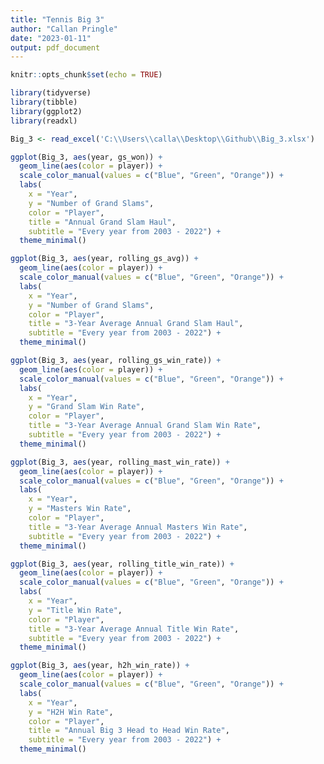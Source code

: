```yaml
---
title: "Tennis Big 3"
author: "Callan Pringle"
date: "2023-01-11"
output: pdf_document
---
```


```r
knitr::opts_chunk$set(echo = TRUE)
```


```r
library(tidyverse)
library(tibble)
library(ggplot2)
library(readxl)
```


```r
Big_3 <- read_excel('C:\\Users\\calla\\Desktop\\Github\\Big_3.xlsx')
```



```r
ggplot(Big_3, aes(year, gs_won)) +
  geom_line(aes(color = player)) +
  scale_color_manual(values = c("Blue", "Green", "Orange")) +
  labs(
    x = "Year",
    y = "Number of Grand Slams",
    color = "Player",
    title = "Annual Grand Slam Haul",
    subtitle = "Every year from 2003 - 2022") +
  theme_minimal()
```
```r
ggplot(Big_3, aes(year, rolling_gs_avg)) +
  geom_line(aes(color = player)) +
  scale_color_manual(values = c("Blue", "Green", "Orange")) +
  labs(
    x = "Year",
    y = "Number of Grand Slams",
    color = "Player",
    title = "3-Year Average Annual Grand Slam Haul",
    subtitle = "Every year from 2003 - 2022") +
  theme_minimal()
```



```r
ggplot(Big_3, aes(year, rolling_gs_win_rate)) +
  geom_line(aes(color = player)) +
  scale_color_manual(values = c("Blue", "Green", "Orange")) +
  labs(
    x = "Year",
    y = "Grand Slam Win Rate",
    color = "Player",
    title = "3-Year Average Annual Grand Slam Win Rate",
    subtitle = "Every year from 2003 - 2022") +
  theme_minimal()
```



```r
ggplot(Big_3, aes(year, rolling_mast_win_rate)) +
  geom_line(aes(color = player)) +
  scale_color_manual(values = c("Blue", "Green", "Orange")) +
  labs(
    x = "Year",
    y = "Masters Win Rate",
    color = "Player",
    title = "3-Year Average Annual Masters Win Rate",
    subtitle = "Every year from 2003 - 2022") +
  theme_minimal()
```



```r
ggplot(Big_3, aes(year, rolling_title_win_rate)) +
  geom_line(aes(color = player)) +
  scale_color_manual(values = c("Blue", "Green", "Orange")) +
  labs(
    x = "Year",
    y = "Title Win Rate",
    color = "Player",
    title = "3-Year Average Annual Title Win Rate",
    subtitle = "Every year from 2003 - 2022") +
  theme_minimal()
```



```r
ggplot(Big_3, aes(year, h2h_win_rate)) +
  geom_line(aes(color = player)) +
  scale_color_manual(values = c("Blue", "Green", "Orange")) +
  labs(
    x = "Year",
    y = "H2H Win Rate",
    color = "Player",
    title = "Annual Big 3 Head to Head Win Rate",
    subtitle = "Every year from 2003 - 2022") +
  theme_minimal()
```